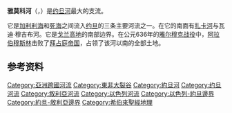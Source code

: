 {{refimprove|time=2016-04-25T09:33:36+00:00}}
{{Expand language|he|en|de }}
{{noteTA
|1=zh-tw:雅爾木克;zh-cn:雅莫科;}}
{{各地中文名
|cn=雅莫科
|tw=雅爾木克<ref>{{cite web | url=https://www.boca.gov.tw/fp?xItem=456&ctNode=753&mp=1 | title=約旦 | publisher=中華民國[[外交部領事事務局|外交部領事事務局]] | accessdate=2016-04-25 | archive-date=2016-06-02 | archive-url=https://web.archive.org/web/20160602192749/https://www.boca.gov.tw/fp?xItem=456&ctNode=753&mp=1 | dead-url=no }}</ref>
|hk=
}}
'''雅莫科河'''（{{lang-ar|'''نهر اليرموك'''}}，{{lang-he|'''ירמוך'''}}）是[[约旦河|约旦河]]最大的支流。

它是[[加利利海|加利利海]]和[[死海|死海]]之间流入[[约旦|约旦]]的三条主要河流之一。在它的南面有[[扎卡河|扎卡河]]与瓦迪·穆吉布河。它是[[戈兰高地|戈兰高地]]的南部边界。在公元636年的[[雅尔穆克战役|雅尔穆克战役]]中，[[阿拉伯帝国|阿拉伯穆斯林]]击败了[[拜占庭帝国|拜占庭帝国]]，占领了该河以南的全部土地。

==参考资料==
{{reflist}}
{{西亚小作品}}
{{DEFAULTSORT:Yarmuk}}
[[Category:亞洲跨國河流|Category:亞洲跨國河流]]
[[Category:東非大裂谷|Category:東非大裂谷]]
[[Category:約旦河|Category:約旦河]]
[[Category:约旦河流|Category:约旦河流]]
[[Category:敘利亞河流|Category:敘利亞河流]]
[[Category:以色列河流|Category:以色列河流]]
[[Category:以色列-約旦邊界|Category:以色列-約旦邊界]]
[[Category:約旦-敘利亞邊界|Category:約旦-敘利亞邊界]]
[[Category:希伯來聖經地理|Category:希伯來聖經地理]]
